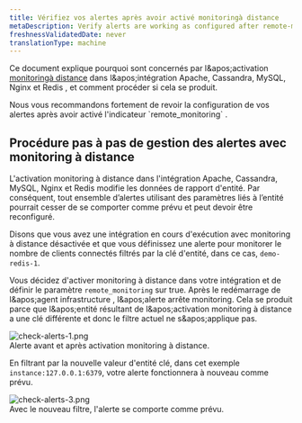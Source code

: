 ```yaml
---
title: Vérifiez vos alertes après avoir activé monitoringà distance
metaDescription: Verify alerts are working as configured after remote-monitoring is activated
freshnessValidatedDate: never
translationType: machine
---
```


Ce document explique pourquoi <InlinePopover type="alerts" />sont concernés par l&amp;apos;activation [monitoringà distance](/docs/remote-monitoring-host-legacy-integrations) dans l&amp;apos;intégration Apache, Cassandra, MySQL, Nginx et Redis , et comment procéder si cela se produit.

<Callout variant="important">
  Nous vous recommandons fortement de revoir la configuration de vos alertes après avoir activé l'indicateur `remote_monitoring` .
</Callout>

## Procédure pas à pas de gestion des alertes avec monitoring à distance

L'activation monitoring à distance dans l'intégration Apache, Cassandra, MySQL, Nginx et Redis modifie les données de rapport d'entité. Par conséquent, tout ensemble d’alertes utilisant des paramètres liés à l’entité pourrait cesser de se comporter comme prévu et peut devoir être reconfiguré.

Disons que vous avez une intégration en cours d'exécution avec monitoring à distance désactivée et que vous définissez une alerte pour monitorer le nombre de clients connectés filtrés par la clé d'entité, dans ce cas, `demo-redis-1`.

Vous décidez d'activer monitoring à distance dans votre intégration et de définir le paramètre `remote_monitoring` sur true. Après le redémarrage de l&amp;apos;agent infrastructure , l&amp;apos;alerte arrête monitoring. Cela se produit parce que l&amp;apos;entité résultant de l&amp;apos;activation monitoring à distance a une clé différente et donc le filtre actuel ne s&amp;apos;applique pas.

<img title="check alerts work after remote monitoring 1" alt="check-alerts-1.png" src="/images/infrastructure_screenshot-crop_check-alerts-remote-monitoring.webp" />

<figcaption>
  Alerte avant et après activation monitoring à distance.
</figcaption>

En filtrant par la nouvelle valeur d'entité clé, dans cet exemple `instance:127.0.0.1:6379`, votre alerte fonctionnera à nouveau comme prévu.

<img title="check alerts work after remote monitoring 3" alt="check-alerts-3.png" src="/images/infrastructure_screenshot-crop_check-alerts-key-filter.webp" />

<figcaption>
  Avec le nouveau filtre, l'alerte se comporte comme prévu.
</figcaption>
